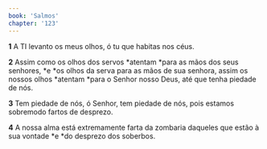```yaml
---
book: 'Salmos'
chapter: '123'
---
```


**1** A TI levanto os meus olhos, ó tu que habitas nos céus.

**2** Assim como os olhos dos servos *atentam *para as mãos dos seus senhores, *e *os olhos da serva para as mãos de sua senhora, assim os nossos olhos *atentam *para o Senhor nosso Deus, até que tenha piedade de nós.

**3** Tem piedade de nós, ó Senhor, tem piedade de nós, pois estamos sobremodo fartos de desprezo.

**4** A nossa alma está extremamente farta da zombaria daqueles que estão à sua vontade *e *do desprezo dos soberbos.
